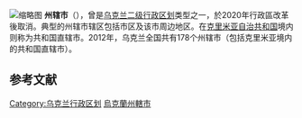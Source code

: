 {{Expand Ukrainian}}
[[File:Ukraine_raions.png|缩略图]]
'''州辖市'''（{{lang-uk|Місто обласного значення}}），曾是[[乌克兰行政区划|乌克兰二级行政区划]]类型之一，於2020年行政區改革後取消。典型的州辖市辖区包括市区及该市周边地区。在[[克里米亚自治共和国|克里米亚自治共和国]]境内则称为共和国直辖市。2012年，乌克兰全国共有178个州辖市（包括克里米亚境内的共和国直辖市）。

==参考文献==
{{Reflist|2}}

[[Category:乌克兰行政区划|Category:乌克兰行政区划]]
[[Category:烏克蘭州轄市|]]